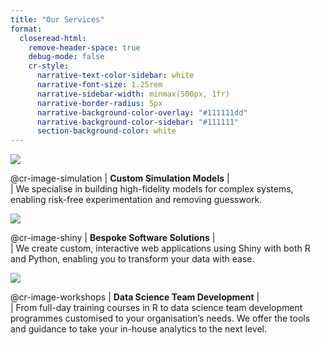 ```yaml
---
title: "Our Services"
format:
  closeread-html:
    remove-header-space: true
    debug-mode: false
    cr-style:
      narrative-text-color-sidebar: white
      narrative-font-size: 1.25rem
      narrative-sidebar-width: minmax(500px, 1fr)
      narrative-border-radius: 5px
      narrative-background-color-overlay: "#111111dd"
      narrative-background-color-sidebar: "#111111"
      section-background-color: white
---
```


<!-- ```{=html}
<html lang="en">
<head>
    <meta charset="UTF-8">
    <meta name="viewport" content="width=device-width, initial-scale=1.0">
    <title>Our Services</title>
    <style>

        .container {
          display: flex;
          justify-content: space-between;
          gap: 20px;
          margin-top: 20px;
        }

        .box {
          padding: 10px;
          /* width: 430px; */
          /* height: 600px; */
          border: 0.25px solid #000;
          display: flex;
          flex-direction: column;
          align-items: center;
          text-align: left;
          background-color: #edeff7;
        }

        .box img {
          margin-top: 20px;
          width: 75%;
          height: auto;
          border-bottom: 4px solid #fff;
        }

        .box-text {
          
          margin-top: 10px;
          font-size: 20px;
        }

        .box1 {
          border-bottom: 5px solid #0078be;
        }

    </style>
</head>
<body>
  <div class="container">
    <div class="box box1">
    <ul>
        <li><strong>Data Quality</strong> – Understand the quality of your data, how it impacts your business, and receive guidance on how to improve data integrity.</li>
        <li><strong>Data Visualisation + Reporting Solutions</strong> – Harness the value of your data and unlock actionable insights with a data visualisation and reporting solution customised to your needs.</li>
        <li><strong>Custom Simulation Models</strong> – We specialise in building high-fidelity models for complex systems, enhancing efficiency and decision-making capabilities.</li>
        <li><strong>Shiny App Development</strong> – We create custom, interactive web applications using Shiny with both R and Python, transforming your data into powerful visual insights.</li>
    </ul>
        </div>
</div>
<div>
    <h2>Why Choose Us?</h2>
    <div class="container">
    <div class="box box1">
    <ul>
        <li><strong>Industry Expertise</strong> – Our team has experience across various industries, including conservation, education, logistics and more.</li>
        <li><strong>End-to-End Support</strong> – From concept to deployment, we provide seamless integration and ongoing maintenance.</li>
    </ul>
        </div>
</div>
    
    <!-- <h2>Contact Us</h2>
    <p>Contact us today to discuss your project and discover how we can bring your data to life!</p> -->

<!-- </div>
</body>
</html>
``` -->

<!-- ```{=html}
<style>
  @import url("https://fonts.googleapis.com/css2?family=Cormorant+Garamond:ital,wght@0,300;0,400;0,500;0,600;0,700;1,300;1,400;1,500;1,600;1,700&family=Playfair+Display:ital,wght@0,400..900;1,400..900&display=swap");

  #quarto-document-content h1 {
    font-family: "Cormorant Garamond", "Times New Roman", Times, serif;
    font-weight: 500;
    font-size: 2.3em;
    line-height: 1.1;
    margin-top: 0;
  }

  .cr-section  .narrative-col  > *:first-child {
    padding-block-start: 10svh;
  }
</style>
``` -->

:::{.cr-section}

:::{#cr-image-simulation}
![](/files/icon_gen/output/simulation_hex.png)
:::

@cr-image-simulation
|  **Custom Simulation Models**
|  
|  We specialise in building high-fidelity models for complex systems, enabling risk-free experimentation and removing guesswork.

:::{#cr-image-shiny}
![](/files/icon_gen/output/shiny_hex.png)
:::

@cr-image-shiny
|  **Bespoke Software Solutions**
|  
|  We create custom, interactive web applications using Shiny with both R and Python, enabling you to transform your data with ease.

:::{#cr-image-workshops}
![](/files/icon_gen/output/workshops_hex.png)
:::

@cr-image-workshops
|  **Data Science Team Development**
|  
|  From full-day training courses in R to data science team development programmes customised to your organisation's needs. We offer the tools and guidance to take your in-house analytics to the next level.

:::